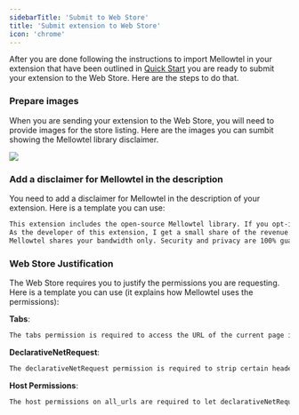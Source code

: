 ```yaml
---
sidebarTitle: 'Submit to Web Store'
title: 'Submit extension to Web Store'
icon: 'chrome'
---
```


After you are done following the instructions to import Mellowtel in your extension that have been outlined in [Quick Start](https://docs.mellowtel.it/get-started/quickstart) you are ready to submit your extension to the Web Store.
Here are the steps to do that.

### Prepare images
When you are sending your extension to the Web Store, you will need to provide images for the store listing. Here are the images you can sumbit showing the Mellowtel library disclaimer.
<Frame caption="Disclaimer">
    <img src="/images/mellowtel_disclaimer.png" />
</Frame>


### Add a disclaimer for Mellowtel in the description
You need to add a disclaimer for Mellowtel in the description of your extension. Here is a template you can use:
```txt
This extension includes the open-source Mellowtel library. If you opt-in this library will let you share your unused internet with trusted AI labs & startups who use it to train their models.
As the developer of this extension, I get a small share of the revenue. It helps maintain this extension free and available.
Mellowtel shares your bandwidth only. Security and privacy are 100% guaranteed, and the library is open source for everyone to see. It doesn't collect, share, or sell personal information (not even anonymized data). You can opt-in or opt-out of the library whenever you want.
```

### Web Store Justification
The Web Store requires you to justify the permissions you are requesting. Here is a template you can use (it explains how Mellowtel uses the permissions):

**Tabs**:
```txt
The tabs permission is required to access the URL of the current page in the service worker. It also facilitates messaging between the contentScript and the service worker.
```

**DeclarativeNetRequest**:
```txt
The declarativeNetRequest permission is required to strip certain headers (e.g. X-Frame headers) from some responses on the sub_frame level. This allows displaying websites in an iframe without running into issues related to cross-origin resource sharing (CORS). These headers are immediately restored after the response is processed.
```

**Host Permissions**:
```txt
The host permissions on all_urls are required to let declarativeNetRequest modify response headers on all URLs. This is necessary to strip certain headers (e.g. X-Frame headers) from some responses on the sub_frame level. This allows displaying websites in an iframe without running into issues related to cross-origin resource sharing (CORS). These headers are immediately restored after the response is processed.
```

